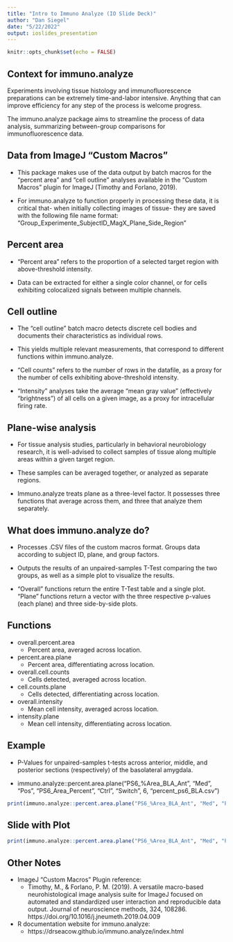 ```yaml
---
title: "Intro to Immuno Analyze (IO Slide Deck)"
author: "Dan Siegel"
date: "5/22/2022"
output: ioslides_presentation
---
```


```r
knitr::opts_chunk$set(echo = FALSE)
```

## Context for immuno.analyze

Experiments involving tissue histology and immunofluorescence preparations can be extremely time-and-labor intensive. Anything that can improve efficiency for any step of the process is welcome progress.

The immuno.analyze package aims to streamline the process of data analysis, summarizing between-group comparisons for immunofluorescence data. 

## Data from ImageJ "Custom Macros"

- This package makes use of the data output by batch macros for the "percent area" and "cell outline" analyses available in the "Custom Macros" plugin for ImageJ (Timothy and Forlano, 2019).

- For immuno.analyze to function properly in processing these data, it is critical that- when initially collecting images of tissue- they are saved with the following file name format: "Group_Experimente_SubjectID_MagX_Plane_Side_Region"

## Percent area 
- "Percent area" refers to the proportion of a selected target region with above-threshold intensity. 

- Data can be extracted for either a single color channel, or for cells exhibiting colocalized signals between multiple channels. 

## Cell outline
- The "cell outline" batch macro detects discrete cell bodies and documents their characteristics as individual rows.
- This yields multiple relevant measurements, that correspond to different functions within immuno.analyze.

- "Cell counts" refers to the number of rows in the datafile, as a proxy for the number of cells exhibiting above-threshold intensity.
- "Intensity" analyses take the average "mean gray value" (effectively "brightness") of all cells on a given image, as a proxy for intracellular firing rate.

## Plane-wise analysis
- For tissue analysis studies, particularly in behavioral neurobiology research, it is well-advised to collect samples of tissue along multiple areas within a given target region. 

- These samples can be averaged together, or analyzed as separate regions.

- Immuno.analyze treats  plane as a three-level factor. It possesses three functions that average across them, and three that analyze them separately.

## What does immuno.analyze do?

- Processes .CSV files of the custom macros format. Groups data according to subject ID, plane, and group factors.

- Outputs the results of an unpaired-samples T-Test comparing the two groups, as well as a simple plot to visualize the results.

- "Overall" functions return the entire T-Test table and a single plot. "Plane" functions return a vector with the three respective p-values (each plane) and three side-by-side plots.

## Functions

- overall.percent.area
  - Percent area, averaged across location.
- percent.area.plane 
  - Percent area, differentiating across location.
- overall.cell.counts
  - Cells detected, averaged across location.
- cell.counts.plane 
  - Cells detected, differentiating across location.
- overall.intensity 
  - Mean cell intensity, averaged across location.
- intensity.plane 
  - Mean cell intensity, differentiating across location.
  
## Example

- P-Values for unpaired-samples t-tests across anterior, middle, and posterior sections (respectively) of the basolateral amygdala.

- immuno.analyze::percent.area.plane("PS6_%Area_BLA_Ant", "Med", "Pos", "PS6_Area_Percent", "Ctrl", "Switch", 6, "percent_ps6_BLA.csv")

```r
print(immuno.analyze::percent.area.plane("PS6_%Area_BLA_Ant", "Med", "Pos", "PS6_Area_Percent", "Ctrl", "Switch", 6, "percent_ps6_BLA.csv")[[1]])
```

## Slide with Plot

```r
print(immuno.analyze::percent.area.plane("PS6_%Area_BLA_Ant", "Med", "Pos", "PS6_Area_Percent", "Ctrl", "Switch", 6, "percent_ps6_BLA.csv")[[2]])
```

## Other Notes
- ImageJ "Custom Macros" Plugin reference:
  - Timothy, M., & Forlano, P. M. (2019). A versatile macro-based neurohistological image analysis suite for ImageJ focused on automated and standardized user interaction and reproducible data output. Journal of neuroscience methods, 324, 108286. https://doi.org/10.1016/j.jneumeth.2019.04.009
  
- R documentation website for immuno.analyze:
  - https://drseacow.github.io/immuno.analyze/index.html 


